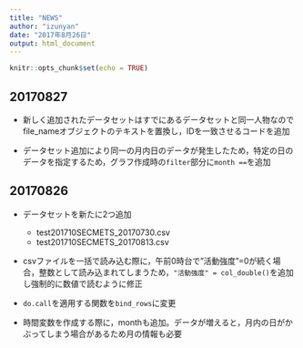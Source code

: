 ```yaml
---
title: "NEWS"
author: "izunyan"
date: "2017年8月26日"
output: html_document
---
```


```r
knitr::opts_chunk$set(echo = TRUE)
```

## 20170827

* 新しく追加されたデータセットはすでにあるデータセットと同一人物なのでfile_nameオブジェクトのテキストを置換し，IDを一致させるコードを追加

* データセット追加により同一の月内日のデータが発生したため，特定の日のデータを指定するため，グラフ作成時の`filter`部分に`month == `を追加


## 20170826

* データセットを新たに2つ追加
     + test201710SECMETS_20170730.csv
     + test201710SECMETS_20170813.csv

* csvファイルを一括で読み込む際に，午前0時台で"活動強度"=0が続く場合，整数として読み込まれてしまうため，`"活動強度" = col_double()`を追加し強制的に数値で読むように修正

* `do.call`を適用する関数を`bind_rows`に変更

* 時間変数を作成する際に，monthも追加。データが増えると，月内の日がかぶってしまう場合があるため月の情報も必要
 
